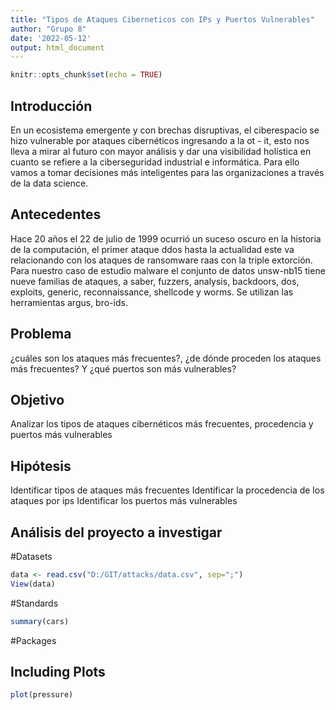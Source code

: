 ```yaml
---
title: "Tipos de Ataques Ciberneticos con IPs y Puertos Vulnerables"
author: "Grupo 8"
date: '2022-05-12'
output: html_document
---
```


```r
knitr::opts_chunk$set(echo = TRUE)
```

## Introducción
En un ecosistema emergente y con brechas disruptivas, el ciberespacio se hizo vulnerable por ataques cibernéticos ingresando a la ot - it, esto nos lleva a mirar al futuro con mayor análisis y dar una visibilidad holística en cuanto se refiere a la ciberseguridad industrial e informática. Para ello vamos a tomar decisiones más inteligentes para las organizaciones a través de la data science.

## Antecedentes
Hace 20 años el 22 de julio de 1999 ocurrió un suceso oscuro en la historia de la computación, el primer ataque ddos hasta la actualidad este va relacionando con los ataques de ransomware raas con la triple extorción.
Para nuestro caso de estudio malware el conjunto de datos unsw-nb15 tiene nueve familias de ataques, a saber, fuzzers, analysis, backdoors, dos, exploits, generic, reconnaissance, shellcode y worms. Se utilizan las herramientas argus, bro-ids.

## Problema
¿cuáles son los ataques más frecuentes?, ¿de dónde proceden los ataques más frecuentes? Y ¿qué puertos son más vulnerables?

## Objetivo
Analizar los tipos de ataques cibernéticos más frecuentes, procedencia y puertos más vulnerables

## Hipótesis 
Identificar tipos de ataques más frecuentes
Identificar la procedencia de los ataques por ips
Identificar los puertos más vulnerables 

## Análisis del proyecto a investigar

#Datasets

```r
data <- read.csv("D:/GIT/attacks/data.csv", sep=";")
View(data)

```

#Standards


```r
summary(cars)
```

#Packages





## Including Plots



```r
plot(pressure)
```


